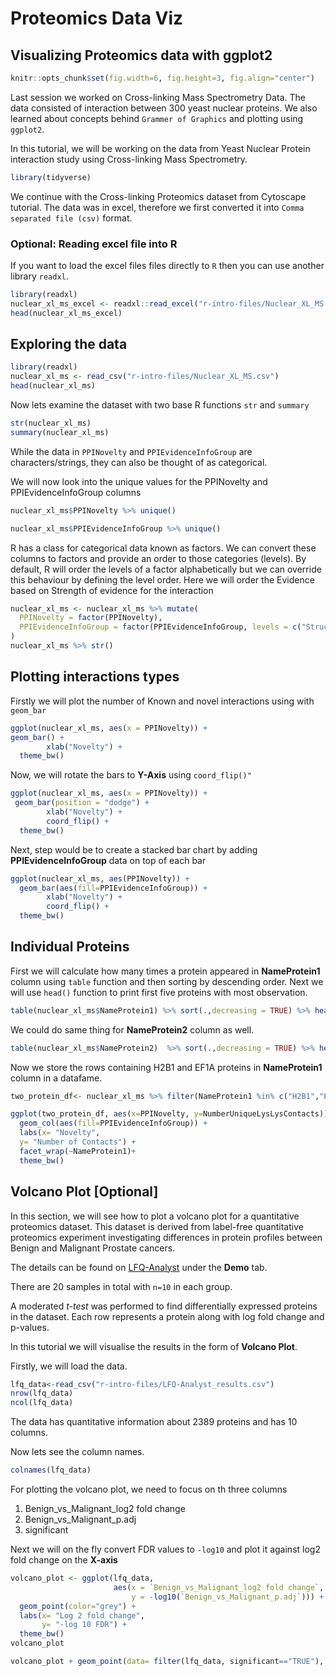 # Proteomics Data Viz

## Visualizing Proteomics data with ggplot2


```r
knitr::opts_chunk$set(fig.width=6, fig.height=3, fig.align="center")
```

Last session we worked on Cross-linking Mass Spectrometry Data. The data consisted of interaction between 300 yeast nuclear proteins. 
We also learned about concepts behind `Grammer of Graphics` and plotting using `ggplot2`. 

In this tutorial, we will be working on the data from Yeast Nuclear Protein interaction study using Cross-linking Mass Spectrometry. 

```r
library(tidyverse)
```

We continue with the Cross-linking Proteomics dataset from Cytoscape tutorial.
The data was in excel, therefore we first converted it into `Comma separated file (csv)`  format.

### Optional: Reading excel file into R {.extra}
If you want to load the excel files files directly to `R` then you can use another library `readxl`. 

```r
library(readxl)
nuclear_xl_ms_excel <- readxl::read_excel("r-intro-files/Nuclear_XL_MS.xlsx")
head(nuclear_xl_ms_excel)
```


## Exploring the data
```r
library(readxl)
nuclear_xl_ms <- read_csv("r-intro-files/Nuclear_XL_MS.csv")
head(nuclear_xl_ms)
```

Now lets examine the dataset with two base R functions `str` and `summary`

```r
str(nuclear_xl_ms)
summary(nuclear_xl_ms)
```
While the data in `PPINovelty` and `PPIEvidenceInfoGroup` are characters/strings, they can also be thought of as categorical. 

We will now look into the unique values for the PPINovelty and PPIEvidenceInfoGroup columns

```r

nuclear_xl_ms$PPINovelty %>% unique()
```
```r
nuclear_xl_ms$PPIEvidenceInfoGroup %>% unique()
```


R has a class for categorical data known as factors. We can convert these columns to factors and provide an order to those categories (levels). By default, R will order the levels of a factor alphabetically but we can override this behaviour by defining the level order.
Here we will order the Evidence based on Strength of evidence for the interaction


```r
nuclear_xl_ms <- nuclear_xl_ms %>% mutate(
  PPINovelty = factor(PPINovelty),
  PPIEvidenceInfoGroup = factor(PPIEvidenceInfoGroup, levels = c("Structure","APID", "STRING", "Genetic", "Unexplained"))
)
nuclear_xl_ms %>% str()
```

## Plotting interactions types
Firstly we will plot the number of Known and novel interactions using with `geom_bar`

```r
ggplot(nuclear_xl_ms, aes(x = PPINovelty)) + 
geom_bar() + 
        xlab("Novelty") +
  theme_bw()
```

Now, we will rotate the bars to **Y-Axis** using `coord_flip()"`

```r
ggplot(nuclear_xl_ms, aes(x = PPINovelty)) + 
 geom_bar(position = "dodge") + 
        xlab("Novelty") +
        coord_flip() +
  theme_bw()
```

Next, step would be to create a stacked bar chart by adding **PPIEvidenceInfoGroup** data on top of each bar

```r
ggplot(nuclear_xl_ms, aes(PPINovelty)) + 
  geom_bar(aes(fill=PPIEvidenceInfoGroup)) + 
        xlab("Novelty") +
        coord_flip() +
  theme_bw()
```


## Individual Proteins

First we will calculate how many times a protein appeared in **NameProtein1** column using `table` function and then sorting by descending order.
Next we will use `head()` function to print first five proteins with most observation. 

```r
table(nuclear_xl_ms$NameProtein1) %>% sort(.,decreasing = TRUE) %>% head()
```

We could do same thing for **NameProtein2** column as well. 

```r
table(nuclear_xl_ms$NameProtein2)  %>% sort(.,decreasing = TRUE) %>% head()
```

Now we store the rows containing H2B1 and EF1A proteins in **NameProtein1** column in a datafame.

```r
two_protein_df<- nuclear_xl_ms %>% filter(NameProtein1 %in% c("H2B1","EF1A"))

ggplot(two_protein_df, aes(x=PPINovelty, y=NumberUniqueLysLysContacts)) +
  geom_col(aes(fill=PPIEvidenceInfoGroup)) +
  labs(x= "Novelty",
  y= "Number of Contacts") +
  facet_wrap(~NameProtein1)+
  theme_bw()
```

## Volcano Plot [Optional]

In this section, we will see how to plot a volcano plot for a quantitative proteomics dataset. 
This dataset is derived from label-free quantitative proteomics experiment investigating differences in protein profiles between Benign and 
Malignant Prostate cancers. 

The details can be found on [LFQ-Analyst](https://bioinformatics.erc.monash.edu/apps/LFQ-Analyst/) under the **Demo** tab.

There are 20 samples in total with `n=10` in each group. 

A moderated _t-test_ was performed to find differentially expressed proteins in the dataset. Each row represents a protein along with log fold change and p-values.

In this tutorial we will visualise the results in the form of **Volcano Plot**.

Firstly, we will load the data. 

```r
lfq_data<-read_csv("r-intro-files/LFQ-Analyst_results.csv")
nrow(lfq_data)
ncol(lfq_data)
```
The data has quantitative information about 2389 proteins and has 10 columns.

Now lets see the column names.

```r
colnames(lfq_data)
```

For plotting the volcano plot, we need to focus on th three columns 

1. Benign_vs_Malignant_log2 fold change
2. Benign_vs_Malignant_p.adj
3. significant

Next we will on the fly convert FDR values to `-log10` and plot it against log2 fold change on the **X-axis**

```r
volcano_plot <- ggplot(lfq_data, 
                       aes(x = `Benign_vs_Malignant_log2 fold change`, 
                           y = -log10(`Benign_vs_Malignant_p.adj`))) + 
  geom_point(color="grey") + 
  labs(x= "Log 2 fold change",
       y= "-log 10 FDR") + 
  theme_bw()
volcano_plot

volcano_plot + geom_point(data= filter(lfq_data, significant=="TRUE"), color="black")
```



